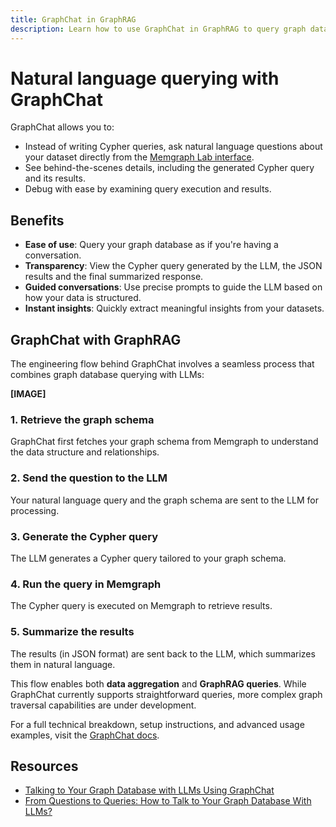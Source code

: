 ```yaml
---
title: GraphChat in GraphRAG
description: Learn how to use GraphChat in GraphRAG to query graph databases with natural language.
---
```


# Natural language querying with GraphChat

GraphChat allows you to:

- Instead of writing Cypher queries, ask natural language questions about your
  dataset directly from the [Memgraph Lab
  interface](/data-visualization).
- See behind-the-scenes details, including the generated Cypher query and its
  results.
- Debug with ease by examining query execution and results.

<Cards>
  <Cards.Card
    title="GraphChat documentation"
    href="/data-visualization/user-manual/graphchat"
  />
</Cards>

## Benefits

- **Ease of use**: Query your graph database as if you're having a conversation.
- **Transparency**: View the Cypher query generated by the LLM, the JSON
  results and the final summarized response.
- **Guided conversations**: Use precise prompts to guide the LLM based on how
  your data is structured.
- **Instant insights**: Quickly extract meaningful insights from your datasets.

## GraphChat with GraphRAG

The engineering flow behind GraphChat involves a seamless process that combines graph database querying with LLMs:

**[IMAGE]**

### 1. Retrieve the graph schema 

GraphChat first fetches your graph schema from Memgraph to understand the data
structure and relationships.

### 2. Send the question to the LLM

Your natural language query and the graph schema are sent to the LLM for
processing.

### 3. Generate the Cypher query

The LLM generates a Cypher query tailored to your graph schema.

### 4. Run the query in Memgraph

The Cypher query is executed on Memgraph to retrieve results.

### 5. Summarize the results

The results (in JSON format) are sent back to the LLM, which summarizes them in
natural language.


This flow enables both **data aggregation** and **GraphRAG queries**. While GraphChat currently supports straightforward queries, more complex graph traversal capabilities are under development.

For a full technical breakdown, setup instructions, and advanced usage examples, visit the [GraphChat docs](/data-visualization/user-manual/graphchat).

## Resources

- [Talking to Your Graph Database with LLMs Using GraphChat](https://memgraph.com/blog/talking-to-graph-database-llms-graphchat-webinar-recap)
- [From Questions to Queries: How to Talk to Your Graph Database With LLMs?](https://memgraph.com/webinars/how-to-talk-to-your-graph-database-with-llm)

<CommunityLinks/>